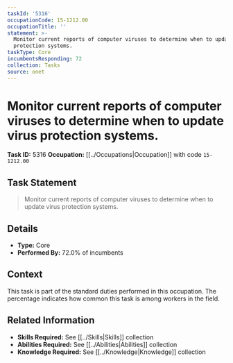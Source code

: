 ```yaml
---
taskId: '5316'
occupationCode: 15-1212.00
occupationTitle: ''
statement: >-
  Monitor current reports of computer viruses to determine when to update virus
  protection systems.
taskType: Core
incumbentsResponding: 72
collection: Tasks
source: onet
---
```

# Monitor current reports of computer viruses to determine when to update virus protection systems.

**Task ID:** 5316
**Occupation:** [[../Occupations|Occupation]] with code `15-1212.00`

## Task Statement

> Monitor current reports of computer viruses to determine when to update virus protection systems.

## Details

- **Type:** Core
- **Performed By:** 72.0% of incumbents

## Context

This task is part of the standard duties performed in this occupation. The percentage indicates how common this task is among workers in the field.

## Related Information

- **Skills Required:** See [[../Skills|Skills]] collection
- **Abilities Required:** See [[../Abilities|Abilities]] collection
- **Knowledge Required:** See [[../Knowledge|Knowledge]] collection
